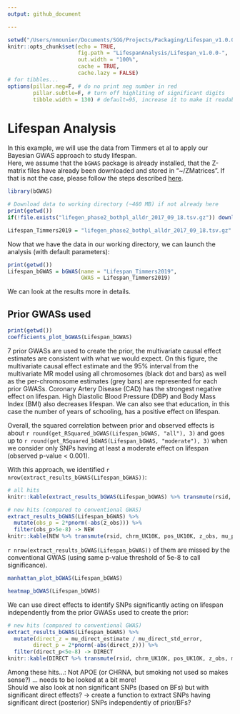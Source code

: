 ```yaml
---
output: github_document

---
```


```r
setwd("/Users/nmounier/Documents/SGG/Projects/Packaging/Lifespan_v1.0.0")
knitr::opts_chunk$set(echo = TRUE,
                      fig.path = "LifespanAnalysis/Lifespan_v1.0.0-",
                      out.width = "100%",
                      cache = TRUE,
                      cache.lazy = FALSE)
# for tibbles...
options(pillar.neg=F, # do no print neg number in red
        pillar.subtle=F, # turn off highliting of significant digits
        tibble.width = 130) # default=95, increase it to make it readable
```


# Lifespan Analysis

In this example, we will use the data from Timmers et al to apply our Bayesian GWAS approach to study lifespan.    
Here, we assume that the `bGWAS` package is already installed, that the Z-matrix files have already been downloaded and stored in "~/ZMatrices". If that is not the case, please follow the steps described [here](../README.md). 

```r
library(bGWAS)

# Download data to working directory (~460 MB) if not already here
print(getwd())
if(!file.exists("lifegen_phase2_bothpl_alldr_2017_09_18.tsv.gz")) download.file(url = "https://datashare.is.ed.ac.uk/bitstream/handle/10283/3209/lifegen_phase2_bothpl_alldr_2017_09_18.tsv.gz?sequence=1&isAllowed=y", destfile = "lifegen_phase2_bothpl_alldr_2017_09_18.tsv.gz")

Lifespan_Timmers2019 = "lifegen_phase2_bothpl_alldr_2017_09_18.tsv.gz"
```

Now that we have the data in our working directory, we can launch the analysis (with default parameters):

```r
print(getwd())
Lifespan_bGWAS = bGWAS(name = "Lifespan_Timmers2019",
                       GWAS = Lifespan_Timmers2019)
```



We can look at the results more in details.

## Prior GWASs used

```r
print(getwd())
coefficients_plot_bGWAS(Lifespan_bGWAS)
```

7 prior GWASs are used to create the prior, the multivariate causal effect estimates are consistent with what we would expect. On this figure, the multivariate causal effect estimate and the 95\% interval from the multivariate MR model using all chromosomes (black dot and bars) as well as the per-chromosome estimates (grey bars) are represented for each prior GWASs. Coronary Artery Disease (CAD) has the strongest negative effect on lifespan. High Diastolic Blood Pressure (DBP) and Body Mass Index (BMI) also decreases lifespan. We can also see that education, in this case the number of years of schooling, has a positive effect on lifespan.

Overall, the squared correlation between prior and observed effects is about `r round(get_RSquared_bGWAS(Lifespan_bGWAS, "all"), 3)` and goes up to `r round(get_RSquared_bGWAS(Lifespan_bGWAS, "moderate"), 3)` when we consider only SNPs having at least a moderate effect on lifespan (observed p-value < 0.001).


With this approach, we identified `r nrow(extract_results_bGWAS(Lifespan_bGWAS))`:

```r
# all hits
knitr::kable(extract_results_bGWAS(Lifespan_bGWAS) %>% transmute(rsid, chrm_UK10K, pos_UK10K, z_obs, mu_prior_estimate, mu_prior_std_error, z_obs, BF, BF_p=as.character(format(BF_p, scientific=T))))

# new hits (compared to conventional GWAS)
extract_results_bGWAS(Lifespan_bGWAS) %>%
  mutate(obs_p = 2*pnorm(-abs(z_obs))) %>%
  filter(obs_p>5e-8) -> NEW
knitr::kable(NEW %>% transmute(rsid, chrm_UK10K, pos_UK10K, z_obs, mu_prior_estimate, mu_prior_std_error, z_obs, BF, BF_p=as.character(format(BF_p, scientific=T))))
```

`r nrow(extract_results_bGWAS(Lifespan_bGWAS))` of them are missed by the conventional GWAS (using same p-value threshold of 5e-8 to call significance).


```r
manhattan_plot_bGWAS(Lifespan_bGWAS)
```

```r
heatmap_bGWAS(Lifespan_bGWAS)
```



We can use direct effects to identify SNPs significantly acting on lifespan independently from the prior GWASs used to create the prior:

```r
# new hits (compared to conventional GWAS)
extract_results_bGWAS(Lifespan_bGWAS) %>%
  mutate(direct_z = mu_direct_estimate / mu_direct_std_error,
        direct_p = 2*pnorm(-abs(direct_z))) %>%
  filter(direct_p<5e-8) -> DIRECT
knitr::kable(DIRECT %>% transmute(rsid, chrm_UK10K, pos_UK10K, z_obs, mu_prior_estimate, mu_prior_std_error,  mu_direct_estimate, mu_direct_std_error, direct_z, direct_p=as.character(format(direct_p, scientific=T))))
```

Among these hits...: Not APOE (or CHRNA, but smoking not used so makes sense?) ... needs to be looked at a bit more!    
Should we also look at non significant SNPs (based on BFs) but with significant direct effects? -> create a function to extract SNPs having significant direct (posterior) SNPs independently of prior/BFs?


\newpage
\Large \textbf{References}
\scriptsize
